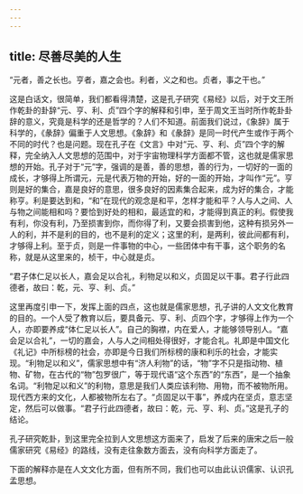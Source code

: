 ```yaml
---
---
---
```

title: 尽善尽美的人生
---




“元者，善之长也。亨者，嘉之会也。利者，义之和也。贞者，事之干也。”

这是白话文，很简单，我们都看得清楚，这是孔子研究《易经》以后，对于文王所作乾卦的卦辞“元、亨、利、贞”四个字的解释和引申，至于周文王当时所作乾卦卦辞的意义，究竟是科学的还是哲学的？人们不知道。前面我们说过，《象辞》属于科学的，《彖辞》偏重于人文思想。《象辞》和《彖辞》是同一时代产生或作于两个不同的时代？也是问题。现在孔子在《文言》中对“元、亨、利、贞”四个字的解释，完全纳入人文思想的范围中，对于宇宙物理科学方面都不管，这也就是儒家思想的开始。孔子对于“元”字，强调的是善，善的思想，善的行为，一切好的一面的成长，才够得上所谓元，元是代表万物的开始，好的一面的开始，才叫作“元”。亨则是好的集合，嘉是良好的意思，很多良好的因素集合起来，成为好的集合，才能称亨。利是要达到和，“和”在现代的观念是和平，怎样才能和平？人与人之间、人与物之间能相和吗？要恰到好处的相和，最适宜的和，才能得到真正的利。假使我有利，你没有利，乃至损害到你，而你得了利，又要会损害到他，这种有损另外一人的利，并不是利的目的，也不是利的定义；这里的利，是两利，彼此间都有利，才够得上利。至于贞，则是一件事物的中心，一些团体中有干事，这个职务的名称，就是从这里来的，桢干，中心就是贞。

“君子体仁足以长人，嘉会足以合礼，利物足以和义，贞固足以干事。君子行此四德者，故曰：乾，元、亨、利、贞。”

这里再度引申一下，发挥上面的四点，这也就是儒家思想，孔子讲的人文文化教育的目的。一个人受了教育以后，要具备元、亨、利、贞四个字，才够得上作为一个人，亦即要养成“体仁足以长人”。自己的胸襟，内在爱人，才能够领导别人。“嘉会足以合礼”，一切的嘉会，人与人之间相处得很好，才能合礼。礼即是中国文化《礼记》中所标榜的社会，亦即是今日我们所标榜的康和利乐的社会，才能实现。“利物足以和义”，儒家思想中有“济人利物”的话，“物”字不只是指动物、植物、矿物，在古代的“物”包罗很广，等于现代语“这个东西”的“东西”，是一个抽象名词。“利物足以和义”的利物，意思是我们人类应该利物、用物，而不被物所用。现代西方来的文化，人都被物所左右了。“贞固足以干事”，养成内在坚贞，意志坚定，然后可以做事。“君子行此四德者，故曰：乾，元、亨、利、贞。”这是孔子的结论。

孔子研究乾卦，到这里完全拉到人文思想这方面来了，启发了后来的唐宋之后一般儒家研究《易经》的路线，没有走往象数方面去，没有向科学方面走了。

下面的解释亦是在人文文化方面，但有所不同，我们也可以由此认识儒家、认识孔孟思想。